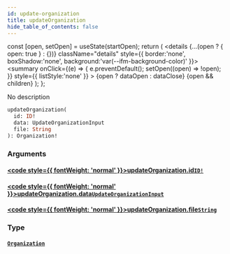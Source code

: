 ```yaml
---
id: update-organization
title: updateOrganization
hide_table_of_contents: false
---
```







  const [open, setOpen] = useState(startOpen);
  return (
    <details {...(open ? { open: true } : {})} className="details" style={{ border:'none', boxShadow:'none', background:'var(--ifm-background-color)' }}>
      <summary
        onClick={(e) => {
          e.preventDefault();
          setOpen((open) => !open);
        }}
        style={{ listStyle:'none' }}
      >
      {open ? dataOpen : dataClose}
      </summary>
      {open && children}
    </details>
  );
};




No description


```graphql
updateOrganization(
  id: ID!
  data: UpdateOrganizationInput
  file: String
): Organization!
```


### Arguments

#### [<code style={{ fontWeight: 'normal' }}>updateOrganization.<b>id</b></code>](#)<Bullet />[`ID!`](/schema/scalars/id) <Badge class="secondary" text="non-null"/> <Badge class="secondary" text="scalar"/>
> 
> 

#### [<code style={{ fontWeight: 'normal' }}>updateOrganization.<b>data</b></code>](#)<Bullet />[`UpdateOrganizationInput`](/schema/inputs/update-organization-input) <Badge class="secondary" text="input"/>
> 
> 

#### [<code style={{ fontWeight: 'normal' }}>updateOrganization.<b>file</b></code>](#)<Bullet />[`String`](/schema/scalars/string) <Badge class="secondary" text="scalar"/>
> 
> 

### Type

#### [`Organization`](/schema/objects/organization) <Badge class="secondary" text="object"/>
> 
> 



